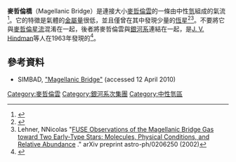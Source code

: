 {{distinguish|麥哲倫星流}}
{{infobox astro object
|name=  麥哲倫橋
|image= 
|ra=    {{RA|03|11}}
|dec=   {{DEC|-77.5}}
|epoch= [[J2000.0|J2000.0]]
|type=  星系傳輸[[中性氫區|中性氫區]]
}}

'''麥哲倫橋'''（Magellanic Bridge）是連接大小[[麥哲倫雲|麥哲倫雲]]的一條由中性[[氫|氫]]組成的氣流<ref name="putn">{{cite journal|title=The Magellanic System's Interactive Formations|url=http://articles.adsabs.harvard.edu/full/2000PASA...17....1P%26data_type%3DPDF_HIGH%26whole_paper%3DYES%26type%3DPRINTER%26filetype%3D.pdf|first1=M. E.|journal=Publications of the Astronomical Society of Australia|issue=|doi=10.1071/AS00001|year=2013|volume=17|page=1|format=Free PDF download|bibcode=2000PASA...17....1P|last1=Putman|access-date=2014-02-20|archive-date=2017-03-05|archive-url=https://web.archive.org/web/20170305030216/http://articles.adsabs.harvard.edu/full/2000PASA...17....1P%26data_type%3DPDF_HIGH%26whole_paper%3DYES%26type%3DPRINTER%26filetype%3D.pdf|dead-url=no}}</ref>。它的特徵是氣體的[[金屬量|金屬量]]很低，並且僅曾在其中發現少量的[[恆星|恆星]]<ref name="lehner">{{Cite journal|title=FUSE Observations of the Magellanic Bridge|url=https://ui.adsabs.harvard.edu/abs/2001AAS...199.6506L/abstract|last=Lehner|first=N.|date=2001-12|journal=American Astronomical Society Meeting Abstracts|volume=199|pages=65.06|language=en|access-date=2020-07-14|archive-date=2020-03-13|archive-url=https://web.archive.org/web/20200313084848/https://ui.adsabs.harvard.edu/abs/2001AAS...199.6506L/abstract|dead-url=no}}</ref><ref>Lehner, NNicolas "[http://arxiv.org/pdf/astro-ph/0206250.pdf FUSE Observations of the Magellanic Bridge Gas toward Two Early-Type Stars: Molecules, Physical Conditions, and Relative Abundance] {{Wayback|url=http://arxiv.org/pdf/astro-ph/0206250.pdf |date=20191215223539 }}." arXiv preprint astro-ph/0206250 (2002)</ref>。不要將它與[[麥哲倫星流|麥哲倫星流]]混淆在一起，後者將麥哲倫雲與[[銀河系|銀河系]]連結在一起，是[[J._V._Hindman|J. V. Hindman]]等人在1963年發現的<ref>{{Cite journal|title=The Magellanic Bridge: The Nearest Purely Tidal Stellar Population|url=https://iopscience.iop.org/article/10.1086/511816/meta|last=Harris|first=Jason|date=2007-03-20|journal=The Astrophysical Journal|issue=1|doi=10.1086/511816|volume=658|pages=345|language=en|issn=0004-637X}}</ref>。

== 參考資料 ==
{{Reflist}}
* SIMBAD, [http://simbad.u-strasbg.fr/simbad/sim-basic?Ident=magellanic+bridge&submit=SIMBAD+search "Magellanic Bridge"]{{WebCite|url=https://www.webcitation.org/6FC0eitX8?url=http://simbad.u-strasbg.fr/simbad/sim-basic?Ident=magellanic+bridge |date=20130317190423 |dateformat=iso }} (accessed 12 April 2010)

[[Category:麥哲倫雲|Category:麥哲倫雲]]
[[Category:銀河系次集團|Category:銀河系次集團]]
[[Category:中性氫區|Category:中性氫區]]

{{nebula-stub}}